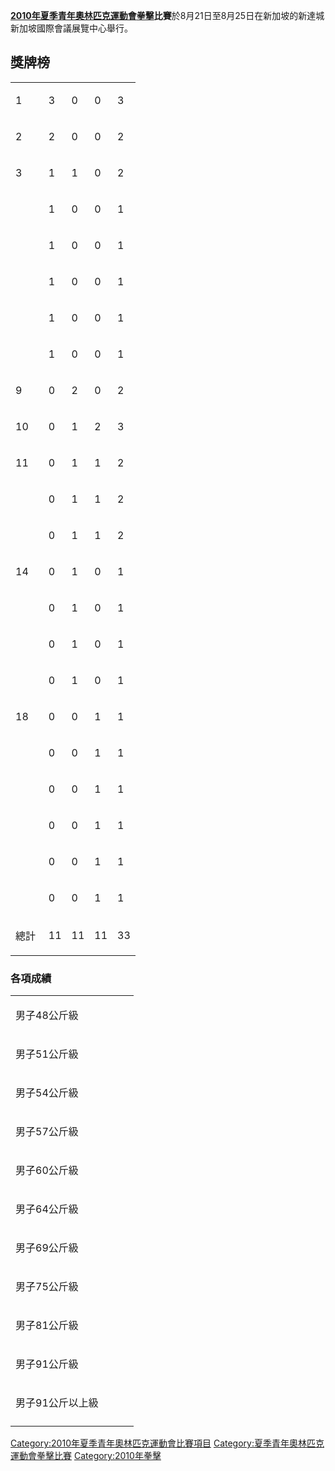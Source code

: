 {{noteTA|G1=Sports}}
'''[[2010年夏季青年奧林匹克運動會|2010年夏季青年奧林匹克運動會]][[拳擊|拳擊]]比賽'''於8月21日至8月25日在新加坡的新達城新加坡國際會議展覽中心舉行。

==獎牌榜==
{| {{RankedMedalTable}}
|-
| 1 ||align=left|{{FlagIOC|CUB|2010年夏季青年}}  || 3 || 0 || 0 || 3
|-
| 2 ||align=left|{{FlagIOC|LTU|2010年夏季青年}}  || 2 || 0 || 0 || 2
|-
| 3 ||align=left|{{FlagIOC|AUS|2010年夏季青年}}  || 1 || 1 || 0 || 2
|-
|   ||align=left|{{FlagIOC|IRL|2010年夏季青年}}  || 1 || 0 || 0 || 1
|-
|   ||align=left|{{FlagIOC|GER|2010年夏季青年}}  || 1 || 0 || 0 || 1
|-
|   ||align=left|{{FlagIOC|FRA|2010年夏季青年}}  || 1 || 0 || 0 || 1
|-
|   ||align=left|{{FlagIOC|PUR|2010年夏季青年}}  || 1 || 0 || 0 || 1
|-
|   ||align=left|{{FlagIOC|BRA|2010年夏季青年}}  || 1 || 0 || 0 || 1
|-
| 9 ||align=left|{{FlagIOC|AZE|2010年夏季青年}}  || 0 || 2 || 0 || 2
|-
| 10 ||align=left|{{FlagIOC|UZB|2010年夏季青年}}  || 0 || 1 || 2 || 3
|-
| 11 ||align=left|{{FlagIOC|IND|2010年夏季青年}}  || 0 || 1 || 1 || 2
|-
|   ||align=left|{{FlagIOC|TUR|2010年夏季青年}}  || 0 || 1 || 1 || 2
|-
|   ||align=left|{{FlagIOC|VEN|2010年夏季青年}}  || 0 || 1 || 1 || 2
|-
| 14 ||align=left|{{FlagIOC|NRU|2010年夏季青年}}  || 0 || 1 || 0 || 1
|-
|   ||align=left|{{FlagIOC|COL|2010年夏季青年}}  || 0 || 1 || 0 || 1
|-
|   ||align=left|{{FlagIOC|ITA|2010年夏季青年}}  || 0 || 1 || 0 || 1
|-
|   ||align=left|{{FlagIOC|NZL|2010年夏季青年}}  || 0 || 1 || 0 || 1
|-
| 18||align=left|{{FlagIOC|MDA|2010年夏季青年}}  || 0 || 0 || 1 || 1
|-
|   ||align=left|{{FlagIOC|POL|2010年夏季青年}}  || 0 || 0 || 1 || 1
|-
|   ||align=left|{{FlagIOC|ARG|2010年夏季青年}}  || 0 || 0 || 1 || 1
|-
|   ||align=left|{{FlagIOC|TKM|2010年夏季青年}}  || 0 || 0 || 1 || 1
|-
|   ||align=left|{{FlagIOC|HUN|2010年夏季青年}}  || 0 || 0 || 1 || 1
|-
|   ||align=left|{{FlagIOC|EGY|2010年夏季青年}}  || 0 || 0 || 1 || 1
|- class="sortbottom"
!colspan=2| 總計 || 11 || 11 || 11 || 33
|}

===各項成績===
{| {{MedalistTable|type=項目}}
|-
| 男子48公斤級
| {{flagIOCmedalist|[[Ryan_Burnett|Ryan Burnett]]|IRL|2010年夏季青年}}
| {{flagIOCmedalist|[[Salman_Alizada|Salman Alizada]]|AZE|2010年夏季青年}}
| {{flagIOCmedalist|[[Zohidjon_Hoorboyev|Zohidjon Hoorboyev]]|UZB|2010年夏季青年}}
|-
| 男子51公斤級
| {{flagIOCmedalist|[[Emmanuel_Rodriguez|Emmanuel Rodriguez]]|PUR|2010年夏季青年}}
| {{flagIOCmedalist|[[Dj_Maaki|Dj Maaki]]|NRU|2010年夏季青年}}
| {{flagIOCmedalist|[[Hesham_Abdelaal|Hesham Abdelaal]]|EGY|2010年夏季青年}}
|-
| 男子54公斤級
| {{flagIOCmedalist|[[Robeisy_Eloy_Ramirez|Robeisy Eloy Ramirez]]|CUB|2010年夏季青年}}
| {{flagIOCmedalist|[[Shiva_Thapa|Shiva Thapa]]|IND|2010年夏季青年}}
| {{flagIOCmedalist|[[Dawid_Michelus|Dawid Michelus]]|POL|2010年夏季青年}}
|-
| 男子57公斤級
| {{flagIOCmedalist|[[Artur_Bril|Artur Bril]]|GER|2010年夏季青年}}
| {{flagIOCmedalist|[[Elvin_Isayev|Elvin Isayev]]|AZE|2010年夏季青年}}
| {{flagIOCmedalist|[[Fradimil_Macayo|Fradimil Macayo]]|VEN|2010年夏季青年}}
|-
| 男子60公斤級
| {{flagIOCmedalist|[[Evaldas_Petrauskas|Evaldas Petrauskas]]|LTU|2010年夏季青年}}
| {{flagIOCmedalist|[[Brett_Mather_(boxer)|Brett Mather]]|AUS|2010年夏季青年}}
| {{flagIOCmedalist|[[Krishan_Vikas|Krishan Vikas]]|IND|2010年夏季青年}}
|-
| 男子64公斤級
| {{flagIOCmedalist|[[Ricardas_Kuncaitis|Ricardas Kuncaitis]]|LTU|2010年夏季青年}}
| {{flagIOCmedalist|[[Samuel_Zapata|Samuel Zapata]]|VEN|2010年夏季青年}}
| {{flagIOCmedalist|[[Fabian_Maidana|Fabian Maidana]]|ARG|2010年夏季青年}}
|-
| 男子69公斤級
| {{flagIOCmedalist|[[David_Lourenço|David Lourenço]]|BRA|2010年夏季青年}}
| {{flagIOCmedalist|[[Ahmad_Mamadjanov|Ahmad Mamadjanov]]|UZB|2010年夏季青年}}
| {{flagIOCmedalist|[[Nursahat_Pazziyev|Nursahat Pazziyev]]|TKM|2010年夏季青年}}
|-
| 男子75公斤級
| {{flagIOCmedalist|[[Damien_Hooper|Damien Hooper]]|AUS|2010年夏季青年}}
| {{flagIOCmedalist|[[Juan_Carlos_Carrillo|Juan Carlos Carrillo]]|COL|2010年夏季青年}}
| {{flagIOCmedalist|[[Zoltan_Harcsa|Zoltan Harcsa]]|HUN|2010年夏季青年}}
|-
| 男子81公斤級
| {{flagIOCmedalist|[[Irosvani_Duverger|Irosvani Duverger]]|CUB|2010年夏季青年}}
| {{flagIOCmedalist|[[Burak_Aksin|Burak Aksin]]|TUR|2010年夏季青年}}
| {{flagIOCmedalist|[[Sardorbek_Begaliev|Sardorbek Begaliev]]|UZB|2010年夏季青年}}
|-
| 男子91公斤級
| {{flagIOCmedalist|[[Lenier_Eunice_Pero|Lenier Eunice Pero]]|CUB|2010年夏季青年}}
| {{flagIOCmedalist|[[Fabio_Turchi|Fabio Turchi]]|ITA|2010年夏季青年}}
| {{flagIOCmedalist|[[Umit_Can_Patir|Umit Can Patir]]|TUR|2010年夏季青年}}
|-
| 男子91公斤以上級
| {{flagIOCmedalist|[[Tony_Yoka|Tony Yoka]]|FRA|2010年夏季青年}}
| {{flagIOCmedalist|[[Joseph_Parker_(boxer)|Joseph Parker]]|NZL|2010年夏季青年}}
| {{flagIOCmedalist|[[Daniil_Svaresciuc|Daniil Svaresciuc]]|MDA|2010年夏季青年}}
|-
|}

{{2010年夏季青年奧林匹克運動會項目}}
{{青年奧林匹克運動會拳擊比賽}}
[[Category:2010年夏季青年奧林匹克運動會比賽項目|Category:2010年夏季青年奧林匹克運動會比賽項目]]
[[Category:夏季青年奧林匹克運動會拳擊比賽|Category:夏季青年奧林匹克運動會拳擊比賽]]
[[Category:2010年拳擊|Category:2010年拳擊]]